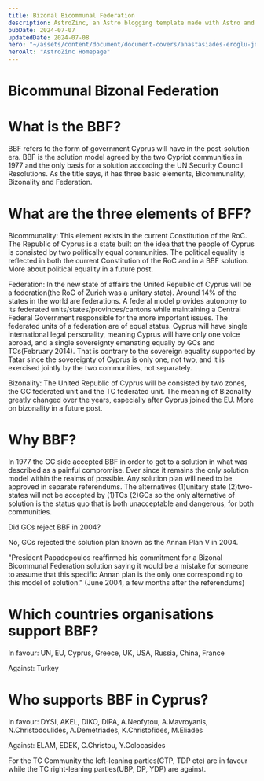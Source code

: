 ```yaml
---
title: Bizonal Bicommunal Federation
description: AstroZinc, an Astro blogging template made with Astro and Tailwind CSS.
pubDate: 2024-07-07
updatedDate: 2024-07-08
hero: "~/assets/content/document/document-covers/anastasiades-eroglu-joint-declaration.jpg"
heroAlt: "AstroZinc Homepage"
---
```


# Bicommunal Bizonal Federation

# What is the BBF?

BBF refers to the form of government Cyprus will have in the post-solution era. BBF is the solution model agreed by the two Cypriot communities in 1977 and the only basis for a solution according the UN Security Council Resolutions. As the title says, it has three basic elements, Bicommunality, Bizonality and Federation.

# What are the three elements of BFF?

Bicommunality: This element exists in the current Constitution of the RoC. The Republic of Cyprus is a state built on the idea that the people of Cyprus is consisted by two politically equal communities. The political equality is reflected in both the current Constitution of the RoC and in a BBF solution. More about political equality in a future post.

Federation: In the new state of affairs the United Republic of Cyprus will be a federation(the RoC of Zurich was a unitary state). Around 14% of the states in the world are federations. A federal model provides autonomy to its federated units/states/provinces/cantons while maintaining a Central Federal Government responsible for the more important issues. The federated units of a federation are of equal status. Cyprus will have single international legal personality, meaning Cyprus will have only one voice abroad, and a single sovereignty emanating equally by GCs and TCs(February 2014). That is contrary to the sovereign equality supported by Tatar since the sovereignty of Cyprus is only one, not two, and it is exercised jointly by the two communities, not separately.

Bizonality: The United Republic of Cyprus will be consisted by two zones, the GC federated unit and the TC federated unit. The meaning of Bizonality greatly changed over the years, especially after Cyprus joined the EU. More on bizonality in a future post.

# Why BBF?

In 1977 the GC side accepted BBF in order to get to a solution in what was described as a painful compromise. Ever since it remains the only solution model within the realms of possible.
Any solution plan will need to be approved in separate referendums. The alternatives (1)unitary state (2)two-states will not be accepted by (1)TCs (2)GCs so the only alternative of solution is the status quo that is both unacceptable and dangerous, for both communities.

Did GCs reject BBF in 2004?

No, GCs rejected the solution plan known as the Annan Plan V in 2004.

"President Papadopoulos reaffirmed his commitment for a Bizonal Bicommunal Federation solution saying it would be a mistake for someone to assume that this specific Annan plan is the only one corresponding to this model of solution." (June 2004, a few months after the referendums)

# Which countries organisations support BBF?

In favour: UN, EU, Cyprus, Greece, UK, USA, Russia, China, France

Against: Turkey

# Who supports BBF in Cyprus?

In favour: DYSI, AKEL, DIKO, DIPA, A.Neofytou, A.Mavroyanis, N.Christodoulides, A.Demetriades, K.Christofides, M.Eliades

Against: ELAM, EDEK, C.Christou, Y.Colocasides

For the TC Community the left-leaning parties(CTP, TDP etc) are in favour while the TC right-leaning parties(UBP, DP, YDP) are against.
